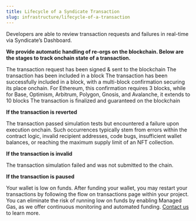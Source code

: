 ```yaml
---
title: Lifecycle of a Syndicate Transaction
slug: infrastructure/lifecycle-of-a-transaction
---
```



Developers are able to review transaction requests and failures in real-time via Syndicate’s Dashboard. 

**We provide automatic handling of re-orgs on the blockchain. Below are the stages to track onchain state of a transaction.**

<Steps>
  <Step title="Pending">
    The transaction request has been signed & sent to the blockchain
  </Step>
  <Step title="Processed">
    The transaction has been included in a block
  </Step>
  <Step title="Submitted">
    The transaction has been successfully included in a block, with a multi-block confirmation securing its place onchain. For Ethereum, this confirmation requires 3 blocks, while for Base, Optimism, Arbitrum, Polygon, Gnosis, and Avalanche, it extends to 10 blocks
  </Step>
  <Step title="Confirmed">
    The transaction is finalized and guaranteed on the blockchain
  </Step>
</Steps>

**If the transaction is reverted**

The transaction passed simulation tests but encountered a failure upon execution onchain. Such occurrences typically stem from errors within the contract logic, invalid recipient addresses, code bugs, insufficient wallet balances, or reaching the maximum supply limit of an NFT collection.


**If the transaction is invalid**

The transaction simulation failed and was not submitted to the chain.

**If the transaction is paused**

Your wallet is low on funds. After funding your wallet, you may restart your transactions by following the flow on transactions page within your project. You can eliminate the risk of running low on funds by enabling Managed Gas, as we offer continuous monitoring and automated funding. [Contact us](https://syndicate.zapier.app/interest-form) to learn more.



